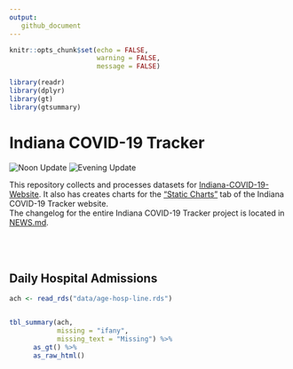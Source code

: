 ```yaml
---
output: 
   github_document
---
```



```r
knitr::opts_chunk$set(echo = FALSE,
                      warning = FALSE,
                      message = FALSE)

library(readr)
library(dplyr)
library(gt)
library(gtsummary)

```

# Indiana COVID-19 Tracker  
![Noon Update](https://github.com/ercbk/Indiana-COVID-19-Tracker/workflows/Noon%20Update/badge.svg)
![Evening Update](https://github.com/ercbk/Indiana-COVID-19-Tracker/workflows/Evening%20Update/badge.svg)

This repository collects and processes datasets for [Indiana-COVID-19-Website](https://github.com/ercbk/Indiana-COVID-19-Website). It also has creates charts for the ["Static Charts"](https://ercbk.github.io/Indiana-COVID-19-Website/static.html) tab of the Indiana COVID-19 Tracker website.  
The changelog for the entire Indiana COVID-19 Tracker project is located in [NEWS.md](https://github.com/ercbk/Indiana-COVID-19-Tracker/blob/master/NEWS.md).  
\
\
\

## Daily Hospital Admissions

```r

ach <- read_rds("data/age-hosp-line.rds")


tbl_summary(ach,
            missing = "ifany",
            missing_text = "Missing") %>% 
      as_gt() %>% 
      as_raw_html()

```

\
\
\


